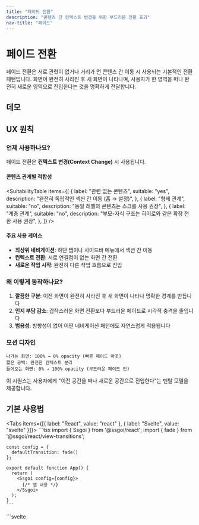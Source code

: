 ```yaml
---
title: "페이드 전환"
description: "콘텐츠 간 컨텍스트 변경을 위한 부드러운 전환 효과"
nav-title: "페이드"
---
```


# 페이드 전환

페이드 전환은 서로 관련이 없거나 거리가 먼 콘텐츠 간 이동 시 사용되는 기본적인 전환 패턴입니다. 화면이 완전히 사라진 후 새 화면이 나타나며, 사용자가 한 영역을 떠나 완전히 새로운 영역으로 진입한다는 것을 명확하게 전달합니다.

## 데모

<ViewTransitionDemo type="fade" />

## UX 원칙

### 언제 사용하나요?

페이드 전환은 **컨텍스트 변경(Context Change)** 시 사용됩니다.

#### 콘텐츠 관계별 적합성

<SuitabilityTable
  items={[
    {
      label: "관련 없는 콘텐츠",
      suitable: "yes",
      description: "완전히 독립적인 섹션 간 이동 (홈 → 설정)",
    },
    {
      label: "형제 관계",
      suitable: "no",
      description: "동일 레벨의 콘텐츠는 스크롤 사용 권장",
    },
    {
      label: "계층 관계",
      suitable: "no",
      description: "부모-자식 구조는 히어로와 같은 확장 전환 사용 권장",
    },
  ]}
/>

#### 주요 사용 케이스

- **최상위 네비게이션**: 하단 탭이나 사이드바 메뉴에서 섹션 간 이동
- **컨텍스트 전환**: 서로 연결점이 없는 화면 간 전환
- **새로운 작업 시작**: 완전히 다른 작업 흐름으로 진입

### 왜 이렇게 동작하나요?

1. **깔끔한 구분**: 이전 화면이 완전히 사라진 후 새 화면이 나타나 명확한 경계를 만듭니다
2. **인지 부담 감소**: 갑작스러운 화면 전환보다 부드러운 페이드로 시각적 충격을 줄입니다
3. **범용성**: 방향성이 없어 어떤 네비게이션 패턴에도 자연스럽게 적용됩니다

### 모션 디자인

```
나가는 화면: 100% → 0% opacity (빠른 페이드 아웃)
짧은 공백: 완전한 컨텍스트 분리
들어오는 화면: 0% → 100% opacity (부드러운 페이드 인)
```

이 시퀀스는 사용자에게 "이전 공간을 떠나 새로운 공간으로 진입한다"는 멘탈 모델을 제공합니다.

## 기본 사용법

<Tabs items={[{ label: "React", value: "react" }, { label: "Svelte", value: "svelte" }]}>
  <TabPanel value="react">
    ```tsx
    import { Ssgoi } from '@ssgoi/react';
    import { fade } from '@ssgoi/react/view-transitions';

    const config = {
      defaultTransition: fade()
    };

    export default function App() {
      return (
        <Ssgoi config={config}>
          {/* 앱 내용 */}
        </Ssgoi>
      );
    }
    ```

  </TabPanel>
  <TabPanel value="svelte">
    ```svelte
    <script>
      import { Ssgoi } from '@ssgoi/svelte';
      import { fade } from '@ssgoi/svelte/view-transitions';

      const config = {
        defaultTransition: fade()
      };
    </script>

    <Ssgoi {config}>
      <slot />
    </Ssgoi>
    ```

  </TabPanel>
</Tabs>

## 실전 활용 예시

### 1. 탭 네비게이션

하단 탭바나 상단 탭에서 주요 섹션 간 이동:

<Tabs items={[{ label: "React", value: "react" }, { label: "Svelte", value: "svelte" }]}>
  <TabPanel value="react">
    ```tsx
    const config = {
      transitions: [
        {
          from: '/home',
          to: '/profile',
          transition: fade(),
          symmetric: true
        },
        {
          from: '/home',
          to: '/settings',
          transition: fade(),
          symmetric: true
        }
      ]
    };
    ```
  </TabPanel>
  <TabPanel value="svelte">
    ```svelte
    <script>
      const config = {
        transitions: [
          {
            from: '/home',
            to: '/profile',
            transition: fade(),
            symmetric: true
          },
          {
            from: '/home',
            to: '/settings',
            transition: fade(),
            symmetric: true
          }
        ]
      };
    </script>
    ```
  </TabPanel>
</Tabs>

### 2. 빠른 전환 (즉각적인 응답)

사용자 액션에 빠르게 반응해야 할 때:

<Tabs items={[{ label: "React", value: "react" }, { label: "Svelte", value: "svelte" }]}>
  <TabPanel value="react">
    ```tsx
    const config = {
      defaultTransition: fade({
        spring: {
          stiffness: 400,  // 빠른 전환
          damping: 35      // 부드러운 마무리
        }
      })
    };
    ```
  </TabPanel>
  <TabPanel value="svelte">
    ```svelte
    <script>
      const config = {
        defaultTransition: fade({
          spring: {
            stiffness: 400,  // 빠른 전환
            damping: 35      // 부드러운 마무리
          }
        })
      };
    </script>
    ```
  </TabPanel>
</Tabs>

### 3. 우아한 전환 (프리미엄 느낌)

브랜드 경험이 중요한 페이지:

<Tabs items={[{ label: "React", value: "react" }, { label: "Svelte", value: "svelte" }]}>
  <TabPanel value="react">
    ```tsx
    const config = {
      defaultTransition: fade({
        spring: {
          stiffness: 150,  // 느린 전환
          damping: 25      // 부드러운 감속
        }
      })
    };
    ```
  </TabPanel>
  <TabPanel value="svelte">
    ```svelte
    <script>
      const config = {
        defaultTransition: fade({
          spring: {
            stiffness: 150,  // 느린 전환
            damping: 25      // 부드러운 감속
          }
        })
      };
    </script>
    ```
  </TabPanel>
</Tabs>

## 접근성

- `prefers-reduced-motion` 설정 시 자동으로 애니메이션 비활성화
- 스크린 리더는 전환 중에도 콘텐츠 변경을 올바르게 인식
- 키보드 네비게이션과 완벽하게 호환

## 모범 사례

### ✅ DO

- 최상위 네비게이션에 기본으로 사용
- 콘텐츠가 완전히 바뀔 때 사용
- 모바일 앱과 유사한 경험 제공 시

### ❌ DON'T

- 관련 콘텐츠 간 이동에는 사용하지 마세요 (슬라이드나 스크롤 사용)
- 너무 느린 페이드는 피하세요 (사용자가 답답함을 느낌)
- 부분적인 UI 변경에는 사용하지 마세요

